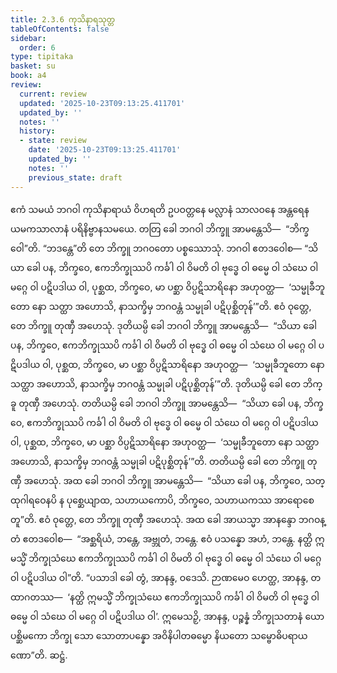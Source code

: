 ```yaml
---
title: 2.3.6 ကုသိနာရသုတ္တ
tableOfContents: false
sidebar:
  order: 6
type: tipitaka
basket: su
book: a4
review:
  current: review
  updated: '2025-10-23T09:13:25.411701'
  updated_by: ''
  notes: ''
  history:
  - state: review
    date: '2025-10-23T09:13:25.411701'
    updated_by: ''
    notes: ''
    previous_state: draft
---
```



<ReviewStatus review={frontmatter.review} showDetails={true} />

<HypothesisAnnotation frontmatter={frontmatter} />

<DynamicBreadcrumb />

<Division number="76" book="a4" e="ch" v="15" p="391">

<Paragraph number="541" book="a4">
ဧကံ သမယံ ဘဂဝါ ကုသိနာရာယံ ဝိဟရတိ ဥပဝတ္တနေ မလ္လာနံ သာလဝနေ အန္တရေန ယမကသာလာနံ ပရိနိဗ္ဗာနသမယေ. တတြ ခေါ ဘဂဝါ ဘိက္ခူ အာမန္တေသိ—  “ဘိက္ခဝေါ”တိ. “ဘဒန္တေ”တိ တေ ဘိက္ခူ ဘဂဝတော ပစ္စဿောသုံ. ဘဂဝါ ဧတဒဝေါစ—
</Paragraph>

<Paragraph number="542" book="a4">
“သိယာ ခေါ ပန, ဘိက္ခဝေ, ဧကဘိက္ခုဿပိ ကင်္ခါ ဝါ ဝိမတိ ဝါ ဗုဒ္ဓေ ဝါ ဓမ္မေ ဝါ သံဃေ ဝါ မဂ္ဂေ ဝါ ပဋိပဒါယ ဝါ, ပုစ္ဆထ, ဘိက္ခဝေ, မာ ပစ္ဆာ ဝိပ္ပဋိသာရိနော အဟုဝတ္ထ—  ‘သမ္မုခီဘူတော နော သတ္ထာ အဟောသိ, နာသက္ခိမှ ဘဂဝန္တံ သမ္မုခါ ပဋိပုစ္ဆိတုန်’”တိ. ဧဝံ ဝုတ္တေ, တေ ဘိက္ခူ တုဏှီ အဟေသုံ.
</Paragraph>

<Paragraph number="543" book="a4">
ဒုတိယမ္ပိ ခေါ ဘဂဝါ ဘိက္ခူ အာမန္တေသိ—  “သိယာ ခေါ ပန, ဘိက္ခဝေ, ဧကဘိက္ခုဿပိ ကင်္ခါ ဝါ ဝိမတိ ဝါ ဗုဒ္ဓေ ဝါ ဓမ္မေ ဝါ သံဃေ ဝါ မဂ္ဂေ ဝါ ပဋိပဒါယ ဝါ, ပုစ္ဆထ, ဘိက္ခဝေ, မာ ပစ္ဆာ ဝိပ္ပဋိသာရိနော အဟုဝတ္ထ—  ‘သမ္မုခီဘူတော နော သတ္ထာ အဟောသိ, နာသက္ခိမှ ဘဂဝန္တံ သမ္မုခါ ပဋိပုစ္ဆိတုန်’”တိ. ဒုတိယမ္ပိ ခေါ တေ ဘိက္ခူ တုဏှီ အဟေသုံ.
</Paragraph>

<Paragraph number="544" book="a4">
တတိယမ္ပိ ခေါ ဘဂဝါ ဘိက္ခူ အာမန္တေသိ—  “သိယာ ခေါ ပန, ဘိက္ခဝေ, ဧကဘိက္ခုဿပိ ကင်္ခါ ဝါ ဝိမတိ ဝါ ဗုဒ္ဓေ ဝါ ဓမ္မေ ဝါ သံဃေ ဝါ မဂ္ဂေ ဝါ ပဋိပဒါယ ဝါ, ပုစ္ဆထ, ဘိက္ခဝေ, မာ ပစ္ဆာ ဝိပ္ပဋိသာရိနော အဟုဝတ္ထ—  ‘သမ္မုခီဘူတော နော သတ္ထာ အဟောသိ, နာသက္ခိမှ ဘဂဝန္တံ သမ္မုခါ ပဋိပုစ္ဆိတုန်’”တိ. တတိယမ္ပိ ခေါ တေ ဘိက္ခူ တုဏှီ အဟေသုံ.
</Paragraph>

<Paragraph number="545" book="a4">
အထ ခေါ ဘဂဝါ ဘိက္ခူ အာမန္တေသိ—  “သိယာ ခေါ ပန, ဘိက္ခဝေ, သတ္ထုဂါရဝေနပိ န ပုစ္ဆေယျာထ, သဟာယကောပိ, ဘိက္ခဝေ, သဟာယကဿ အာရောစေတူ”တိ. ဧဝံ ဝုတ္တေ, တေ ဘိက္ခူ တုဏှီ အဟေသုံ. အထ ခေါ အာယသ္မာ အာနန္ဒော ဘဂဝန္တံ ဧတဒဝေါစ—  “အစ္ဆရိယံ, ဘန္တေ, အဗ္ဘုတံ, ဘန္တေ. ဧဝံ ပသန္နော အဟံ, ဘန္တေ. နတ္ထိ ဣမသ္မိံ ဘိက္ခုသံဃေ ဧကဘိက္ခုဿပိ ကင်္ခါ ဝါ ဝိမတိ ဝါ ဗုဒ္ဓေ ဝါ ဓမ္မေ ဝါ သံဃေ ဝါ မဂ္ဂေ ဝါ ပဋိပဒါယ ဝါ”တိ.
</Paragraph>

<Paragraph number="546" book="a4">
“ပသာဒါ ခေါ တွံ, အာနန္ဒ, ဝဒေသိ. ဉာဏမေဝ ဟေတ္ထ, အာနန္ဒ, တထာဂတဿ—  ‘နတ္ထိ ဣမသ္မိံ ဘိက္ခုသံဃေ ဧကဘိက္ခုဿပိ ကင်္ခါ ဝါ ဝိမတိ ဝါ ဗုဒ္ဓေ ဝါ ဓမ္မေ ဝါ သံဃေ ဝါ မဂ္ဂေ ဝါ ပဋိပဒါယ ဝါ’. ဣမေသဉှိ, အာနန္ဒ, ပဉ္စန္နံ ဘိက္ခုသတာနံ ယော ပစ္ဆိမကော ဘိက္ခု သော သောတာပန္နော အဝိနိပါတဓမ္မော နိယတော သမ္ဗောဓိပရာယဏော”တိ.

</Paragraph>
</Division>

<Paragraph number="547" type="center" book="a4">
ဆဋ္ဌံ.
</Paragraph>